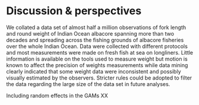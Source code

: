 # Discussion & perspectives

We collated a data set of almost half a million observations of fork length and round weight of Indian Ocean albacore spanning more than two decades and spreading across the fishing grounds of albacore fisheries over the whole Indian Ocean. Data were collected with different protocols and most measurements were made on fresh fish at sea on longliners. Little information is available on the tools used to measure weight but motion is known to affect the precision of weights measurements while data mining clearly indicated that some weight data were inconsistent and possibly visually estimated by the observers. Stricter rules could be adopted to filter the data regarding the large size of the data set in future analyses.

Including random effects in the GAMs XX